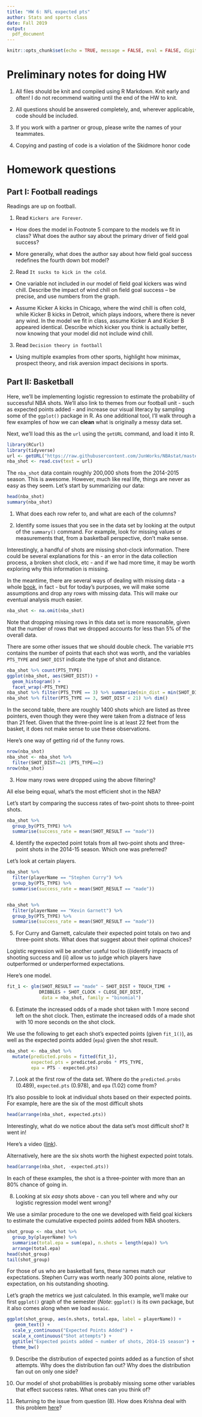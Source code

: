 ---
title: "HW 6: NFL expected pts"
author: Stats and sports class
date: Fall 2019
output: 
  pdf_document
---


```{r setup, include=FALSE}
knitr::opts_chunk$set(echo = TRUE, message = FALSE, eval = FALSE, digits = 3, warning = FALSE)
```

# Preliminary notes for doing HW

1. All files should be knit and compiled using R Markdown. Knit early and often! I do not recommend waiting until the end of the HW to knit.

2. All questions should be answered completely, and, wherever applicable, code should be included. 

3. If you work with a partner or group, please write the names of your teammates. 
4. Copying and pasting of code is a violation of the Skidmore honor code

# Homework questions

## Part I: Football readings

Readings are up on football. 

1. Read `Kickers are Forever`. 

- How does the model in Footnote 5 compare to the models we fit in class? What does the author say about the primary driver of field goal success?

- More generally, what does the author say about how field goal success redefines the fourth down bot model?

2. Read `It sucks to kick in the cold`. 

- One variable not included in our model of field goal kickers was wind chill. Describe the impact of wind chill on field goal success -- be precise, and use numbers from the graph.

- Assume Kicker A kicks in Chicago, where the wind chill is often cold, while Kicker B kicks in Detroit, which plays indoors, where there is never any wind. In the model we fit in class, assume Kicker A and Kicker B appeared identical. Describe which kicker you think is actually better, now knowing that your model did not include wind chill. 

3. Read `Decision theory in football`

- Using multiple examples from other sports, highlight how minimax, prospect theory, and risk aversion impact decisions in sports. 

## Part II: Basketball

Here, we'll be implementing logistic regression to estimate the probability of successful NBA shots. We'll also link to themes from our football unit - such as expected points added - and increase our visual literacy by sampling some of the `ggplot()` package in R. As one additional tool, I'll walk through a few examples of how we can **clean** what is originally a messy data set.


Next, we'll load this as the `url` using the `getURL` command, and load it into R. 

```{r, eval = FALSE}
library(RCurl)
library(tidyverse)
url <- getURL("https://raw.githubusercontent.com/JunWorks/NBAstat/master/shot.csv")
nba_shot <- read.csv(text = url)
```


\section{Data Cleaning}

The `nba_shot` data contain roughly 200,000 shots from the 2014-2015 season. This is awesome. However, much like real life, things are never as easy as they seem. Let's start by summarizing our data:

```{r, eval = FALSE}
head(nba_shot)
summary(nba_shot)
```


1. What does each row refer to, and what are each of the columns?


2. Identify some issues that you see in the data set by looking at the output of the `summary()` command. For example, look for missing values or measurements that, from a basketball perspective, don't make sense.


Interestingly, a handful of shots are missing shot-clock information. There could be several explanations for this - an error in the data collection process, a broken shot clock, etc - and if we had more time, it may be worth exploring why this information is missing. 

In the meantime, there are several ways of dealing with missing data - a whole [book](http://www.amazon.com/Statistical-Analysis-Missing-Roderick-Little/dp/0471183865), in fact - but for today's purposes, we will make some assumptions and drop any rows with missing data. This will make our eventual analysis much easier.

```{r, eval = FALSE}
nba_shot <- na.omit(nba_shot)
```

Note that dropping missing rows in this data set is more reasonable, given that the number of rows that we dropped accounts for less than 5\% of the overall data.

There are some other issues that we should double check. The variable `PTS` contains the number of points that each shot was worth, and the variables `PTS_TYPE` and `SHOT_DIST` indicate the type of shot and distance.

```{r, eval = FALSE}
nba_shot %>% count(PTS_TYPE)
ggplot(nba_shot, aes(SHOT_DIST)) + 
  geom_histogram() + 
  facet_wrap(~PTS_TYPE)
nba_shot %>% filter(PTS_TYPE == 3) %>% summarize(min_dist = min(SHOT_DIST))
nba_shot %>% filter(PTS_TYPE == 3, SHOT_DIST < 21) %>% dim()
```


In the second table, there are roughly 1400 shots which are listed as three pointers, even though they were they were taken from a distnace of less than 21 feet. Given that the three-point line is at least 22 feet from the basket, it does not make sense to use these observations. 

Here's one way of getting rid of the funny rows. 

```{r, eval = FALSE}
nrow(nba_shot)
nba_shot <- nba_shot %>% 
  filter(SHOT_DIST>=21 |PTS_TYPE==2)
nrow(nba_shot)
```


3. How many rows were dropped using the above filtering?


\section{Expected points}

All else being equal, what's the most efficient shot in the NBA?

Let's start by comparing the success rates of two-point shots to three-point shots. 

```{r, eval = FALSE}
nba_shot %>% 
  group_by(PTS_TYPE) %>% 
  summarise(success_rate = mean(SHOT_RESULT == "made"))
```


4. Identify the expected point totals from all two-point shots and three-point shots in the 2014-15 season.  Which one was preferred?


Let's look at certain players. 

```{r, eval = FALSE}

nba_shot %>% 
  filter(playerName == "Stephen Curry") %>% 
  group_by(PTS_TYPE) %>% 
  summarise(success_rate = mean(SHOT_RESULT == "made"))


nba_shot %>% 
  filter(playerName == "Kevin Garnett") %>% 
  group_by(PTS_TYPE) %>% 
  summarise(success_rate = mean(SHOT_RESULT == "made"))
```

5. For Curry and Garnett, calculate their expected point totals on two and three-point shots. What does that suggest about their optimal choices?


\section{Logistic Regression}

Logistic regression will be another useful tool to (i)identify impacts of shooting success and (ii) allow us to judge which players have outperformed or underperformed expectations. 

Here's one model.

```{r, eval = FALSE}
fit_1 <- glm(SHOT_RESULT == "made" ~ SHOT_DIST + TOUCH_TIME + 
            DRIBBLES + SHOT_CLOCK + CLOSE_DEF_DIST, 
             data = nba_shot, family = "binomial")
```


6. Estimate the increased odds of a made shot taken with 1 more second left on the shot clock. Then, estimate the increased odds of a made shot with 10 more seconds on the shot clock.


We use the following to get each shot's expected points (given `fit_1()`), as well as the expected points added (`epa`) given the shot result.

```{r, eval = FALSE}
nba_shot <- nba_shot %>%
  mutate(predicted.probs = fitted(fit_1), 
         expected.pts = predicted.probs * PTS_TYPE, 
         epa = PTS - expected.pts)
```

7. Look at the first row of the data set. Where do the `predicted.probs` (0.489), `expected.pts` (0.978), and `epa` (1.02) come from?



It's also possible to look at individual shots based on their expected points. For example, here are the six of the most difficult shots

```{r, eval = FALSE}
head(arrange(nba_shot, expected.pts))
```

Interestingly, what do we notice about the data set's most difficult shot? It went in!

Here's a video ([link](https://www.youtube.com/watch?v=SH_5YcpdCgw)).

Alternatively, here are the six shots worth the highest expected point totals.

```{r, eval = FALSE}
head(arrange(nba_shot, -expected.pts))
```

In each of these examples, the shot is a three-pointer with more than an 80\% chance of going in. 

8. Looking at six *easy* shots above - can you tell where and why our logistic regression model went wrong?



We use a similar procedure to the one we developed with field goal kickers to estimate the cumulative expected points added from NBA shooters.

```{r, eval = FALSE}
shot_group <- nba_shot %>% 
  group_by(playerName) %>%
  summarise(total.epa = sum(epa), n.shots = length(epa)) %>%
  arrange(total.epa)
head(shot_group)
tail(shot_group)
```

For those of us who are basketball fans, these names match our expectations. Stephen Curry was worth nearly 300 points alone, relative to expectation, on his outstanding shooting. 

\subsection{Visualizing expected points}

Let's graph the metrics we just calculated. In this example, we'll make our first `ggplot()` graph of the semester (*Note*: `ggplot()` is its own package, but it also comes along when we load `mosaic`. 

```{r, eval = FALSE}
ggplot(shot_group, aes(n.shots, total.epa, label = playerName)) + 
   geom_text() + 
  scale_y_continuous("Expected Points Added") + 
  scale_x_continuous("Shot attempts") + 
  ggtitle("Expected points added ~ number of shots, 2014-15 season") +
  theme_bw()
```


9. Describe the distribution of expected points added as a function of shot attempts. Why does the distribution fan out? Why does the distribution fan out on only one side? 

10. Our model of shot probabilities is probably missing some other variables that effect success rates. What ones can you think of?


11. Returning to the issue from question (8). How does Krishna deal with this problem [here](http://nyloncalculus.com/2015/09/28/introducing-kobe-a-measure-of-shot-quality/)?



